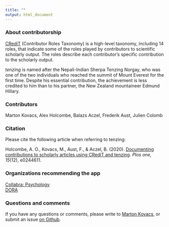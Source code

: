 ```yaml
---
title: ""
output: html_document
---
```


### About contributorship

<a href="http://credit.niso.org/" class="link" target='_blank'>CRediT</a> (Contributor Roles Taxonomy) is a high-level taxonomy, including 14 roles, that indicate some of the roles played by contributors to scientific scholarly output. The roles describe each contributor's specific contribution to the scholarly output.

*tenzing* is named after the Nepali-Indian Sherpa Tenzing Norgay, who was one of the two individuals who reached the summit of Mount Everest for the first time. Despite his essential contribution, the achievement is less credited to him than to his partner, the New Zealand mountaineer Edmund Hillary.

### Contributors

Marton Kovacs, Alex Holcombe, Balazs Aczel, Frederik Aust, Julien Colomb

### Citation

Please cite the following article when referring to tenzing:

Holcombe, A. O., Kovacs, M., Aust, F., & Aczel, B. (2020). <a href="https://doi.org/10.1371/journal.pone.0244611" class="link" target='_blank'>Documenting contributions to scholarly articles using CRediT and tenzing</a>. *Plos one, 15*(12), e0244611.

### Organizations recommending the app

<a href="https://www.collabra.org/" class="link" target='_blank'>Collabra: Psychology</a>
<br>
<a href="https://sfdora.org/resource-library/?_resource_type=tools" class="link" target='_blank'>DORA</a>

### Questions and comments

If you have any questions or comments, please write to <a href="mailto:marton.balazs.kovacs@gmail.com" class="link" target="_blank">Marton Kovacs</a>, or submit an issue <a href="https://github.com/marton-balazs-kovacs/tenzing" class="link" target='_blank'>on Github</a>.

